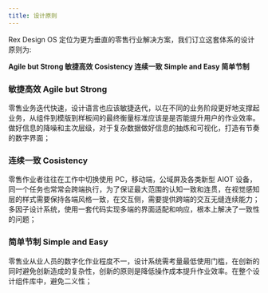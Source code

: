 ```yaml
---
title: 设计原则
---
```


Rex Design OS 定位为更为垂直的零售行业解决方案，我们订立这套体系的设计原则为:

**Agile but Strong 敏捷高效 Cosistency 连续一致 Simple and Easy 简单节制**

### 敏捷高效 Agile but Strong

零售业务迭代快速，设计语言也应该敏捷迭代，以在不同的业务阶段更好地支撑起业务，从组件到模版到样板间的最终衡量标准应该是是否能提升用户的作业效率。做好信息的降噪和主次层级，对于复杂数据做好信息的抽炼和可视化，打造有节奏的数字界面；

### 连续一致 Cosistency

零售作业者往往在工作中切换使用 PC，移动端，公域屏及各类新型 AIOT 设备，同一个任务也常常会跨端执行，为了保证最大范围的认知一致和连贯，在视觉感知层的样式需要保持各端风格一致，在交互侧，需要提供跨端的交互无缝连续能力；多因子设计系统，使用一套代码实现多端的界面适配和响应，根本上解决了一致性的问题；

### 简单节制 Simple and Easy

零售业从业人员的数字化作业程度不一，设计系统需考量最低使用门槛，在创新的同时避免创新造成的复杂性，创新的原则是降低操作成本提升作业效率。在整个设计组件库中，避免二义性；
